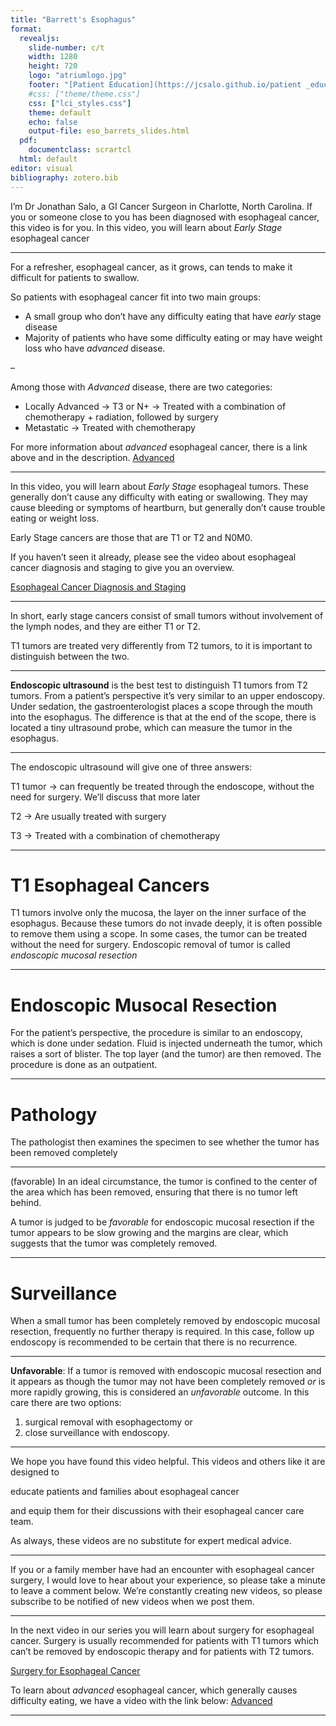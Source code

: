 ```yaml
---
title: "Barrett's Esophagus"
format: 
  revealjs:
    slide-number: c/t
    width: 1280
    height: 720
    logo: "atriumlogo.jpg"
    footer: "[Patient Education](https://jcsalo.github.io/patient _education/)"
    #css: ["theme/theme.css"]
    css: ["lci_styles.css"]
    theme: default
    echo: false
    output-file: eso_barrets_slides.html
  pdf:
    documentclass: scrartcl
  html: default
editor: visual
bibliography: zotero.bib
---
```


I’m Dr Jonathan Salo, a GI Cancer Surgeon in Charlotte, North Carolina. If you or someone close to you has been diagnosed with esophageal cancer, this video is for you. In this video, you will learn about *Early Stage* esophageal cancer

------------------------------------------------------------------------

For a refresher, esophageal cancer, as it grows, can tends to make it difficult for patients to swallow.

So patients with esophageal cancer fit into two main groups:

-   A small group who don't have any difficulty eating that have *early* stage disease
-   Majority of patients who have some difficulty eating or may have weight loss who have *advanced* disease.

--

Among those with *Advanced* disease, there are two categories:

-   Locally Advanced -\> T3 or N+ -\> Treated with a combination of chemotherapy + radiation, followed by surgery
-   Metastatic -\> Treated with chemotherapy

For more information about *advanced* esophageal cancer, there is a link above and in the description. [Advanced](08-Eso_Advanced.html)

------------------------------------------------------------------------

In this video, you will learn about *Early Stage* esophageal tumors. These generally don't cause any difficulty with eating or swallowing. They may cause bleeding or symptoms of heartburn, but generally don't cause trouble eating or weight loss.

Early Stage cancers are those that are T1 or T2 and N0M0.

If you haven't seen it already, please see the video about esophageal cancer diagnosis and staging to give you an overview.

[Esophageal Cancer Diagnosis and Staging](02_Eso_Dx_Staging.html)

------------------------------------------------------------------------

In short, early stage cancers consist of small tumors without involvement of the lymph nodes, and they are either T1 or T2.

T1 tumors are treated very differently from T2 tumors, to it is important to distinguish between the two.

------------------------------------------------------------------------

**Endoscopic ultrasound** is the best test to distinguish T1 tumors from T2 tumors. From a patient's perspective it's very similar to an upper endoscopy. Under sedation, the gastroenterologist places a scope through the mouth into the esophagus. The difference is that at the end of the scope, there is located a tiny ultrasound probe, which can measure the tumor in the esophagus.

------------------------------------------------------------------------

The endoscopic ultrasound will give one of three answers:

T1 tumor -\> can frequently be treated through the endoscope, without the need for surgery. We'll discuss that more later

T2 -\> Are usually treated with surgery

T3 -\> Treated with a combination of chemotherapy

------------------------------------------------------------------------

# T1 Esophageal Cancers

T1 tumors involve only the mucosa, the layer on the inner surface of the esophagus. Because these tumors do not invade deeply, it is often possible to remove them using a scope. In some cases, the tumor can be treated without the need for surgery. Endoscopic removal of tumor is called *endoscopic mucosal resection*

------------------------------------------------------------------------

# Endoscopic Musocal Resection

For the patient's perspective, the procedure is similar to an endoscopy, which is done under sedation. Fluid is injected underneath the tumor, which raises a sort of blister. The top layer (and the tumor) are then removed. The procedure is done as an outpatient.

------------------------------------------------------------------------

# Pathology

The pathologist then examines the specimen to see whether the tumor has been removed completely

------------------------------------------------------------------------

(favorable) In an ideal circumstance, the tumor is confined to the center of the area which has been removed, ensuring that there is no tumor left behind.

A tumor is judged to be *favorable* for endoscopic mucosal resection if the tumor appears to be slow growing and the margins are clear, which suggests that the tumor was completely removed.

------------------------------------------------------------------------

# Surveillance

When a small tumor has been completely removed by endoscopic mucosal resection, frequently no further therapy is required. In this case, follow up endoscopy is recommended to be certain that there is no recurrence.

------------------------------------------------------------------------

**Unfavorable**: If a tumor is removed with endoscopic mucosal resection and it appears as though the tumor may not have been completely removed *or* is more rapidly growing, this is considered an *unfavorable* outcome. In this care there are two options:

1.  surgical removal with esophagectomy or
2.  close surveillance with endoscopy.

------------------------------------------------------------------------

We hope you have found this video helpful. This videos and others like it are designed to

educate patients and families about esophageal cancer

and equip them for their discussions with their esophageal cancer care team.

As always, these videos are no substitute for expert medical advice.

------------------------------------------------------------------------

If you or a family member have had an encounter with esophageal cancer surgery, I would love to hear about your experience, so please take a minute to leave a comment below. We're constantly creating new videos, so please subscribe to be notified of new videos when we post them.

------------------------------------------------------------------------

In the next video in our series you will learn about surgery for esophageal cancer. Surgery is usually recommended for patients with T1 tumors which can't be removed by endoscopic therapy and for patients with T2 tumors.

[Surgery for Esophageal Cancer](12-Eso_surgery.pdf)

To learn about *advanced* esophageal cancer, which generally causes difficulty eating, we have a video with the link below: [Advanced](08-Eso_Advanced.html)

------------------------------------------------------------------------
